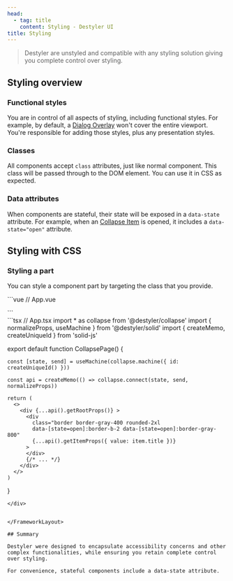 ```yaml
---
head:
  - tag: title
    content: Styling - Destyler UI
title: Styling
---
```



> Destyler are unstyled and compatible with any styling solution giving you complete control over styling.

## Styling overview

### Functional styles

You are in control of all aspects of styling, including functional styles.
For example, by default, a [Dialog Overlay]() won't cover the entire viewport.
You're responsible for adding those styles, plus any presentation styles.

### Classes

All components accept `class` attributes, just like normal component.
This class will be passed through to the DOM element. You can use it in CSS as expected.

### Data attributes

When components are stateful, their state will be exposed in a `data-state` attribute.
For example, when an [Collapse Item]() is opened, it includes a `data-state="open"` attribute.

## Styling with CSS

### Styling a part

You can style a component part by targeting the class that you provide.

<FrameworkLayout>
  <div slot="vue">
    ```vue
    // App.vue
    <script setup lang="ts">
    import * as collapse from '@destyler/collapse'
    import { normalizeProps, useMachine } from '@destyler/vue'
    import { computed, useId } from 'vue'

    const [state, send] = useMachine(collapse.machine({ id: useId() }))

    const api = computed(() =>
      collapse.connect(state.value, send, normalizeProps),
    )
    </script>

    <template>
      <div v-bind="api.getRootProps()" >
        <div
          class="collapse-item"
          v-bind="api.getItemProps({ value: 'item-1' })"
        />
        <!-- ... -->
      </div>
    </template>

    <style scoped>
    .collapse-item {
      /* ... */
    }
    </style>
    ```
  </div>
  <div slot="react">
    <Tabs syncKey="pkg">
      <TabItem label="App.tsx">
      ```tsx
      import * as collapse from '@destyler/collapse'
      import { normalizeProps, useMachine } from '@destyler/react'
      import { useId } from 'react'
      import './App.css'

      export default function CollapsePage() {

        const [state, send] = useMachine(collapse.machine({ id: useId() }))

        const api = collapse.connect(state, send, normalizeProps)

        return (
          <>
            <div {...api.getRootProps()} >
              <div
                className="collapse-item"
                {...api.getItemProps({ value: item.title })}
              >
              </div>
              {/* ... */}
            </div>
          </>
        )
      }
      ```
      </TabItem>
      <TabItem label="App.css">
      ```css
      .collapse-item {
        /* ... */
      }
      ```
      </TabItem>
    </Tabs>
  </div>
  <div slot="svelte">
    ```svelte
    // App.svelte
    <script lang="ts">
    import * as collapse from '@destyler/collapse'
    import { normalizeProps, useMachine } from '@destyler/svelte'

    const id = $props.id()

    const [state, send] = useMachine(collapse.machine({ id }))

    const api = $derived(collapse.connect(state, send, normalizeProps))
    </script>

    <div
      {...api.getRootProps()}
    >
      <div
        class="collapse-item"
        {...api.getItemProps({ value: item.title })}
      >
      </div>
      <!-- ... -->
    </div>

    <style>
      .collapse-item {
        /* ... */
      }
    </style>
    ```
  </div>
  <div slot='solid'>
    <Tabs syncKey="pkg">
      <TabItem label="App.tsx">
      ```tsx
      import * as collapse from '@destyler/collapse'
      import { normalizeProps, useMachine } from '@destyler/solid'
      import { createMemo, createUniqueId } from 'solid-js'
      import './App.css'

      export default function CollapsePage() {

        const [state, send] = useMachine(collapse.machine({ id: createUniqueId() }))

        const api = createMemo(() => collapse.connect(state, send, normalizeProps))

        return (
          <>
            <div {...api().getRootProps()} >
              <div
                class="collapse-item"
                {...api().getItemProps({ value: item.title })}
              >
              </div>
              {/* ... */}
            </div>
          </>
        )
      }
      ```
      </TabItem>
      <TabItem label="App.css">
      ```css
      .collapse-item {
        /* ... */
      }
      ```
      </TabItem>
    </Tabs>
  </div>
</FrameworkLayout>

### Styling a state

You can style a component state by targeting its `data-state` attribute.

```css
.collapse-item {
  border-bottom: 1px solid gainsboro;
}

.collapse-item[data-state="open"] {
  border-bottom-width: 2px;
}
```

## Styling with Atomic CSS

### Styling a part

You can style a component part by targeting the `class`.

<FrameworkLayout>
  <div slot="vue">
    ```vue
    // App.vue
    <script setup lang="ts">
    import * as collapse from '@destyler/collapse'
    import { normalizeProps, useMachine } from '@destyler/vue'
    import { computed, useId } from 'vue'

    const [state, send] = useMachine(collapse.machine({ id: useId() }))

    const api = computed(() =>
      collapse.connect(state.value, send, normalizeProps),
    )
    </script>

    <template>
      <div
        v-bind="api.getRootProps()"
      >
        <div
          class="border border-gray-400 rounded-2xl"
          v-bind="api.getItemProps({ value: 'item-1' })"
        />
        <!-- ... -->
      </div>
    </template>
    ```
  </div>
  <div slot="react">
    ```tsx
    // App.tsx
    import * as collapse from '@destyler/collapse'
    import { normalizeProps, useMachine } from '@destyler/react'
    import { useId } from 'react'

    export default function CollapsePage() {

      const [state, send] = useMachine(collapse.machine({ id: useId() }))

      const api = collapse.connect(state, send, normalizeProps)

      return (
        <>
          <div {...api.getRootProps()} >
            <div
              class="border border-gray-400 rounded-2xl"
              {...api.getItemProps({ value: item.title })}
            >
            </div>
            {/* ... */}
          </div>
        </>
      )
    }
    ```
  </div>
  <div slot="svelte">
    ```svelte
    // App.svelte
    <script lang="ts">
    import * as collapse from '@destyler/collapse'
    import { normalizeProps, useMachine } from '@destyler/svelte'

    const id = $props.id()

    const [state, send] = useMachine(collapse.machine({ id }))

    const api = $derived(collapse.connect(state, send, normalizeProps))
    </script>

    <div
      {...api.getRootProps()}
    >
      <div
        class="border border-gray-400 rounded-2xl"
        {...api.getItemProps({ value: item.title })}
      >
      </div>
      <!-- ... -->
    </div>
    ```
  </div>
  <div slot="solid">
    ```tsx
    // App.tsx
    import * as collapse from '@destyler/collapse'
    import { normalizeProps, useMachine } from '@destyler/solid'
    import { createMemo, createUniqueId } from 'solid-js'

    export default function CollapsePage() {

      const [state, send] = useMachine(collapse.machine({ id: createUniqueId() }))

      const api = createMemo(() => collapse.connect(state, send, normalizeProps))

      return (
        <>
          <div {...api().getRootProps()} >
            <div
              class="border border-gray-400 rounded-2xl"
              {...api().getItemProps({ value: item.title })}
            >
            </div>
            {/* ... */}
          </div>
        </>
      )
    }
    ```
  </div>
</FrameworkLayout>

### Styling a state

With Tailwind CSS's powerful variant selector, you can style a component state by targeting its `data-state` attribute.

<FrameworkLayout>

  <div slot="vue">
    ```vue
    // App.vue
    <script setup lang="ts">
    import * as collapse from '@destyler/collapse'
    import { normalizeProps, useMachine } from '@destyler/vue'
    import { computed, useId } from 'vue'

    const [state, send] = useMachine(collapse.machine({ id: useId() }))

    const api = computed(() =>
      collapse.connect(state.value, send, normalizeProps),
    )
    </script>

    <template>
      <div
        v-bind="api.getRootProps()"
      >
        <div
          class="border border-gray-400 rounded-2xl
          data-[state=open]:border-b-2 data-[state=open]:border-gray-800"
          v-bind="api.getItemProps({ value: 'item-1' })"
        />
        <!-- ... -->
      </div>
    </template>
    ```
  </div>

  <div slot="react">
    ```tsx
    // App.tsx
    import * as collapse from '@destyler/collapse'
    import { normalizeProps, useMachine } from '@destyler/react'
    import { useId } from 'react'

    export default function CollapsePage() {

      const [state, send] = useMachine(collapse.machine({ id: useId() }))

      const api = collapse.connect(state, send, normalizeProps)

      return (
        <>
          <div {...api.getRootProps()} >
            <div
              class="border border-gray-400 rounded-2xl
              data-[state=open]:border-b-2 data-[state=open]:border-gray-800"
              {...api.getItemProps({ value: item.title })}
            >
            </div>
          </div>
        </>
      )
    }
    ```
  </div>

  <div slot="svelte">
  ```svelte
  // App.svelte
  <script lang="ts">
  import * as collapse from '@destyler/collapse'
  import { normalizeProps, useMachine } from '@destyler/svelte'

  const id = $props.id()

  const [state, send] = useMachine(collapse.machine({ id }))

  const api = $derived(collapse.connect(state, send, normalizeProps))
  </script>

  <div
    {...api.getRootProps()}
  >
    <div
      class="border border-gray-400 rounded-2xl
      data-[state=open]:border-b-2 data-[state=open]:border-gray-800"
      {...api.getItemProps({ value: item.title })}
    >
    </div>
    <!-- ... -->
  </div>
  ```
  </div>

  <div slot="solid">
  ```tsx
  // App.tsx
  import * as collapse from '@destyler/collapse'
  import { normalizeProps, useMachine } from '@destyler/solid'
  import { createMemo, createUniqueId } from 'solid-js'

  export default function CollapsePage() {

    const [state, send] = useMachine(collapse.machine({ id: createUniqueId() }))

    const api = createMemo(() => collapse.connect(state, send, normalizeProps))

    return (
      <>
        <div {...api().getRootProps()} >
          <div
            class="border border-gray-400 rounded-2xl
            data-[state=open]:border-b-2 data-[state=open]:border-gray-800"
            {...api().getItemProps({ value: item.title })}
          >
          </div>
          {/* ... */}
        </div>
      </>
    )
  }
  ```
  </div>


</FrameworkLayout>

## Summary​

Destyler were designed to encapsulate accessibility concerns and other complex functionalities, while ensuring you retain complete control over styling.

For convenience, stateful components include a data-state attribute.
